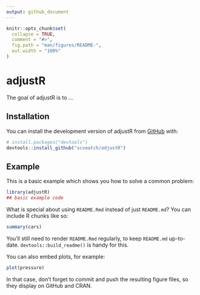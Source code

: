 ```yaml
---
output: github_document
---
```


<!-- README.md is generated from README.Rmd. Please edit that file -->

```r
knitr::opts_chunk$set(
  collapse = TRUE,
  comment = "#>",
  fig.path = "man/figures/README-",
  out.width = "100%"
)
```

# adjustR

<!-- badges: start -->
<!-- badges: end -->

The goal of adjustR is to ...

## Installation

You can install the development version of adjustR from [GitHub](https://github.com/) with:

``` r
# install.packages("devtools")
devtools::install_github("scveatch/adjustR")
```

## Example

This is a basic example which shows you how to solve a common problem:

```r
library(adjustR)
## basic example code
```

What is special about using `README.Rmd` instead of just `README.md`? You can include R chunks like so:

```r
summary(cars)
```

You'll still need to render `README.Rmd` regularly, to keep `README.md` up-to-date. `devtools::build_readme()` is handy for this.

You can also embed plots, for example:

```r
plot(pressure)
```

In that case, don't forget to commit and push the resulting figure files, so they display on GitHub and CRAN.
